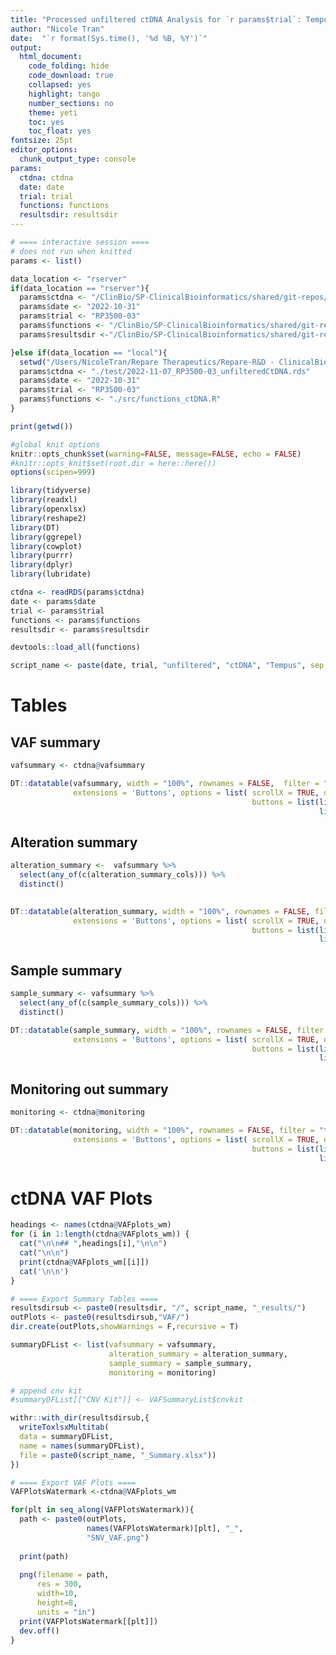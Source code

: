 ```yaml
---
title: "Processed unfiltered ctDNA Analysis for `r params$trial`: Tempus"
author: "Nicole Tran"
date:  "`r format(Sys.time(), '%d %B, %Y')`"
output:
  html_document:
    code_folding: hide
    code_download: true
    collapsed: yes
    highlight: tango
    number_sections: no
    theme: yeti
    toc: yes
    toc_float: yes
fontsize: 25pt
editor_options:
  chunk_output_type: console
params:
  ctdna: ctdna
  date: date
  trial: trial
  functions: functions
  resultsdir: resultsdir
---
```


<style>
table {
  white-space: nowrap;
}
</style>


```r
# ==== interactive session ====
# does not run when knitted
params <- list()

data_location <- "rserver"
if(data_location == "rserver"){
  params$ctdna <- "/ClinBio/SP-ClinicalBioinformatics/shared/git-repos/reparecompbio/clinicalbioinfoCLIs/ctDNA/test/data/2022-11-07_RP3500-03_unfilteredCtDNA.rds"
  params$date <- "2022-10-31"
  params$trial <- "RP3500-03"
  params$functions <- "/ClinBio/SP-ClinicalBioinformatics/shared/git-repos/reparecompbio/clinicalbioinfoCLIs/ctDNA/src/functions_ctDNA.R"
  params$resultsdir <-"/ClinBio/SP-ClinicalBioinformatics/shared/git-repos/reparecompbio/clinicalbioinfoCLIs/ctDNA/test/results/"

}else if(data_location == "local"){
  setwd("/Users/NicoleTran/Repare Therapeutics/Repare-R&D - ClinicalBioinformatics/shared/git-repos/reparecompbio/clinicalbioinfoCLIs/ctDNA/")
  params$ctdna <- "./test/2022-11-07_RP3500-03_unfilteredCtDNA.rds"
  params$date <- "2022-10-31"
  params$trial <- "RP3500-03"
  params$functions <- "./src/functions_ctDNA.R"
}


```

```r
print(getwd())

#global knit options
knitr::opts_chunk$set(warning=FALSE, message=FALSE, echo = FALSE)
#knitr::opts_knit$set(root.dir = here::here()) 
options(scipen=999)

library(tidyverse)
library(readxl)
library(openxlsx)
library(reshape2)
library(DT)
library(ggrepel)
library(cowplot)
library(purrr)
library(dplyr)
library(lubridate)

```

```r
ctdna <- readRDS(params$ctdna)
date <- params$date
trial <- params$trial 
functions <- params$functions
resultsdir <- params$resultsdir

devtools::load_all(functions)

script_name <- paste(date, trial, "unfiltered", "ctDNA", "Tempus", sep = "_")

```

# Tables {.tabset .tabset-pills}

## VAF summary

```r
vafsummary <- ctdna@vafsummary

DT::datatable(vafsummary, width = "100%", rownames = FALSE,  filter = "top",
              extensions = 'Buttons', options = list( scrollX = TRUE, dom = "Bfrtip", 
                                                      buttons = list(list(extend = 'csv', filename= 'vaf_summary'),
                                                                     list(extend = 'excel', filename = 'vaf_summary'))))

```

## Alteration summary

```r
alteration_summary <-  vafsummary %>%
  select(any_of(c(alteration_summary_cols))) %>%
  distinct()
 

DT::datatable(alteration_summary, width = "100%", rownames = FALSE, filter = "top",
              extensions = 'Buttons', options = list( scrollX = TRUE, dom = "Bfrtip", 
                                                      buttons = list(list(extend = 'csv', filename= 'alt_summary'),
                                                                     list(extend = 'excel', filename = 'alt_summary'))))

```

## Sample summary

```r
sample_summary <- vafsummary %>%
  select(any_of(c(sample_summary_cols))) %>%
  distinct()

DT::datatable(sample_summary, width = "100%", rownames = FALSE, filter = "top",   
              extensions = 'Buttons', options = list( scrollX = TRUE, dom = "Bfrtip", 
                                                      buttons = list(list(extend = 'csv', filename= 'patient_summary'),
                                                                     list(extend = 'excel', filename = 'patient_summary'))))

```

## Monitoring out summary

```r
monitoring <- ctdna@monitoring

DT::datatable(monitoring, width = "100%", rownames = FALSE, filter = "top",   
              extensions = 'Buttons', options = list( scrollX = TRUE, dom = "Bfrtip", 
                                                      buttons = list(list(extend = 'csv', filename= 'patient_summary'),
                                                                     list(extend = 'excel', filename = 'patient_summary'))))

```

# ctDNA VAF Plots {.tabset .tabset-pills}

```r
headings <- names(ctdna@VAFplots_wm)
for (i in 1:length(ctdna@VAFplots_wm)) {
  cat("\n\n## ",headings[i],"\n\n")
  cat("\n\n")
  print(ctdna@VAFplots_wm[[i]])
  cat('\n\n')
}
```

```r
# ==== Export Summary Tables ====
resultsdirsub <- paste0(resultsdir, "/", script_name, "_results/")
outPlots <- paste0(resultsdirsub,"VAF/")
dir.create(outPlots,showWarnings = F,recursive = T)

summaryDFList <- list(vafsummary = vafsummary, 
                      alteration_summary = alteration_summary, 
                      sample_summary = sample_summary, 
                      monitoring = monitoring)

# append cnv kit
#summaryDFList[["CNV Kit"]] <- VAFSummaryList$cnvkit

withr::with_dir(resultsdirsub,{
  writeToxlsxMultitab(
  data = summaryDFList,
  name = names(summaryDFList),
  file = paste0(script_name, "_Summary.xlsx"))
})

# ==== Export VAF Plots ====
VAFPlotsWatermark <-ctdna@VAFplots_wm

for(plt in seq_along(VAFPlotsWatermark)){
  path <- paste0(outPlots,
                 names(VAFPlotsWatermark)[plt], "_",
                 "SNV_VAF.png")
  
  print(path)
  
  png(filename = path,
      res = 300,
      width=10,
      height=8,
      units = "in")
  print(VAFPlotsWatermark[[plt]])
  dev.off()
}

```





